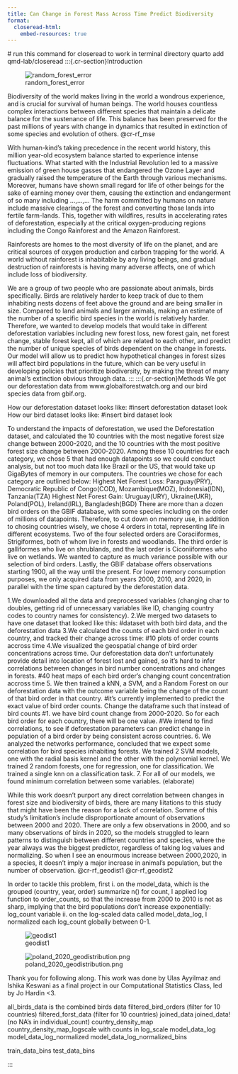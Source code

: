 ```yaml
---
title: Can Change in Forest Mass Across Time Predict Biodiversity
format: 
  closeread-html:
    embed-resources: true
---
```


 # run this command for closeread to work in terminal directory
 quarto add qmd-lab/closeread
:::{.cr-section}Introduction

:::{#cr-rf_mse}
![random_forest_error](images/rf_rms.png)
:::

Biodiversity of the world makes living in the world a wondrous experience, and is crucial for survival of human beings. The world houses countless complex interactions between different species that maintain a delicate balance for the sustenance of life. This balance has been preserved for the past millions of years with change in dynamics that resulted in extinction of some species and evolution of others. @cr-rf_mse

With human-kind's taking precedence in the recent world history, this million year-old ecosystem balance started to experience intense fluctuations. What started with the Industrial Revolution led to a massive emission of green house gasses that endangered the Ozone Layer and gradually raised the temperature of the Earth through various mechanisms. Moreover, humans have shown small regard for life of other beings for the sake of earning money over them, causing the extinction and endangerment of so many including ...,...,... The harm committed by humans on nature include massive clearings of the forest and converting those lands into fertile farm-lands. This, together with wildfires, results in accelerating rates of deforestation, especially at the critical oxygen-producing regions including the Congo Rainforest and the Amazon Rainforest. 

Rainforests are homes to the most diversity of life on the planet, and are critical sources of oxygen production and carbon trapping for the world. A world without rainforest is inhabitable by any living beings, and gradual destruction of rainforests is having many adverse affects, one of which include loss of biodiversity. 

We are a group of two people who are passionate about animals, birds specifically. Birds are relatively harder to keep track of due to them inhabiting nests dozens of feet above the ground and are being smaller in size. Compared to land animals and larger animals, making an estimate of the number of a specific bird species in the world is relatively harder. Therefore, we wanted to develop models that would take in different deforestation variables including new forest loss, new forest gain, net forest change, stable forest kept, all of which are related to each other, and predict the number of unique species of birds dependent on the change in forests. Our model will allow us to predict how hypothetical changes in forest sizes will affect bird populations in the future, which can be very useful in developing policies that prioritize biodiversity, by making the threat of many animal's extinction obvious through data. 
:::
:::{.cr-section}Methods
We got our deforestation data from www.globalforestwatch.org and our bird species data from gbif.org. 

How our deforestation dataset looks like:
#insert deforestation dataset look
How our bird dataset looks like:
#insert bird dataset look

To understand the impacts of deforestation, we used the Deforestation dataset, and calculated the 10 countries with the most negative forest size change between 2000-2020, and the 10 countries with the most positive forest size change between 2000-2020. Among these 10 countries for each category, we chose 5 that had enough datapoints so we could conduct analysis, but not too much data like Brazil or the US, that would take up GigaBytes of memory in our computers. The countries we chose for each category are outlined below:
Highest Net Forest Loss: 
Paraguay(PRY), Democratic Republic of Congo(COD), Mozambique(MOZ), Indonesia(IDN), Tanzania(TZA)
Highest Net Forest Gain:
Uruguay(URY), Ukraine(UKR), Poland(POL), Ireland(IRL), Bangladesh(BGD)
There are more than a dozen bird orders on the GBIF database, with some species including on the order of millions of datapoints. Therefore, to cut down on memory use, in addition to chosing countries wisely, we chose 4 orders in total, representing life in different ecosystems. Two of the four selected orders are Coraciiformes, 
Strigiformes, both of whom live in forests and woodlands. The third order is galliformes who live on shrublands, and the last order is Ciconiiformes who live on wetlands. We wanted to capture as much variance possible with our selection of bird orders. 
Lastly, the GBIF database offers observations starting 1900, all the way until the present. For lower memory consumption purposes, we only acquired data from years 2000, 2010, and 2020, in parallel with the time span captured by the deforestation data. 

1.We downloaded all the data and preprocessed variables (changing char to doubles, getting rid of unnecessary variables like ID, changing country codes to country names for consistency). 
2.We merged two datasets to have one dataset that looked like this:
#dataset with both bird data, and the deforestation data
3.We calculated the counts of each bird order in each country, and tracked their change across time:
#10 plots of order counts accross time
4.We visualized the geospatial change of bird order concentrations across time. Our deforestation data don't unfortunately provide detail into location of forest lost and gained, so it's hard to infer correlations between changes in bird number concentrations and changes in forests. 
#40 heat maps of each bird order's changing count concentration accross time
5. We then trained a kNN, a SVM, and a Random Forest on our deforestation data with the outcome variable being the change of the count of that bird order in that country. 
#it's currently implemented to predict the exact value of bird order counts. Change the dataframe such that instead of bird counts
#1. we have bird count change from 2000-2020. So for each bird order for each country, there will be one value.
#We intend to find correlations, to see if deforestation parameters can predict change in population of a bird order by being consistent across countries. 
6. We analyzed the networks performance, concluded that we expect some correlation for bird species inhabiting forests. We trained 2 SVM models, one with the radial basis kernel and the other with the polynomial kernel. We trained 2 random forests, one for regression, one for classification. We trained a single knn on a classification task. 
7. For all of our models, we found minimum correlation between some variables. (elaborate)

While this work doesn't purport any direct correlation between changes in forest size and biodiversity of birds, there are many liitations to this study that might have been the reason for a lack of correlation. Somme of this study's limitation's include disproportionate amount of observations between 2000 and 2020. There are only a few observations in 2000, and so many observations of birds in 2020, so the models struggled to learn patterns to distinguish between different countries and species, where the year always was the biggest predictor, regardless of taking log values and normalizing. So when I see an enourmous increase between 2000,2020, in a species, it doesn't imply a major increase in animal's population, but the number of observation. @cr-rf_geodist1 @cr-rf_geodist2

In order to tackle this problem, first
i. on the model_data, which is the grouped (country, year, order) summarize n() for count, I applied log function to order_counts, so that the increase from 2000 to 2010 is not as sharp, implying that the bird populations don't increase exponentially: log_count variable
ii. on the log-scaled data called model_data_log, I normalized each log_count globally between 0-1.

:::{#cr-rf_geodist1}
![geodist1](images/poland_geo_2020_normalized.png)
:::
:::{#cr-rf_geodist2}
![poland_2020_geodistribution.png](images/poland_geo_normalized_2000.png)
:::


Thank you for following along. This work was done by Ulas Ayyilmaz and Ishika Keswani as a  final project in our Computational Statistics Class, led by Jo Hardin <3. 

all_birds_data is the combined birds data
filtered_bird_orders (filter for 10 countries)
filtered_forst_data (filter for 10 countries)
joined_data
joined_data!(no NA's in individual_count)
country_density_map
country_density_map_logscale with counts in log_scale
model_data_log
model_data_log_normalized
model_data_log_normalized_bins

train_data_bins
test_data_bins

:::